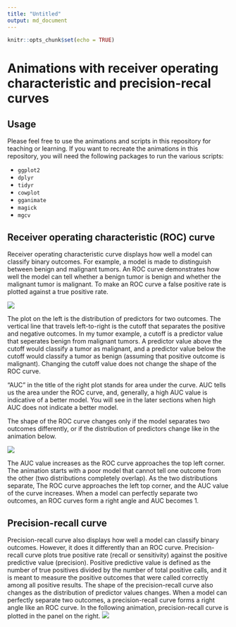 ```yaml
---
title: "Untitled"
output: md_document
---
```


```r
knitr::opts_chunk$set(echo = TRUE)
```

# Animations with receiver operating characteristic and precision-recal curves 

## Usage
Please feel free to use the animations and scripts in this repository for teaching or learning. If you want to recreate the animations in this repository, you will need the following packages to run the various scripts:

- `ggplot2`
- `dplyr`
- `tidyr`
- `cowplot`
- `gganimate`
- `magick`
- `mgcv`

## Receiver operating characteristic (ROC) curve

Receiver operating characteristic curve displays how well a model can classify binary outcomes. For example, a model is made to distinguish between benign and malignant tumors. An ROC curve demonstrates how well the model can tell whether a benign tumor is benign and whether the malignant tumor is malignant. To make an ROC curve a false positive rate is plotted against a true positive rate. 

![](animations/cutoff.gif)

The plot on the left is the distribution of predictors for two outcomes. The vertical line that travels left-to-right is the cutoff that separates the positive and negative outcomes. In my tumor example, a cutoff is a predictor value that seperates benign from malignant tumors. A predictor value above the cutoff would classify a tumor as malignant, and a predictor value below the cutoff would classify a tumor as benign (assuming that positive outcome is malignant). Changing the cutoff value does not change the shape of the ROC curve.

"AUC" in the title of the right plot stands for area under the curve. AUC tells us the area under the ROC curve, and, generally, a high AUC value is indicative of a better model. You will see in the later sections when high AUC does not indicate a better model.

The shape of the ROC curve changes only if the model separates two outcomes differently, or if the distribution of predictors change like in the animation below.

![](animations/ROC.gif)

The AUC value increases as the ROC curve approaches the top left corner. The animation starts with a poor model that cannot tell one outcome from the other (two distributions completely overlap). As the two distributions separate, The ROC curve approaches the left top corner, and the AUC value of the curve increases. When a model can perfectly separate two outcomes, an ROC curves form a right angle and AUC becomes 1. 

## Precision-recall curve

Precision-recall curve also displays how well a model can classify binary outcomes. However, it does it differently than an ROC curve. Precision-recall curve plots true positive rate (recall or sensitivity) against the positive predictive value (precision). Positive predictive value is defined as the number of true positives divided by the number of total positive calls, and it is meant to measure the positive outcomes that were called correctly among all positive results. The shape of the precision-recall curve also changes as the distribution of predictor values changes. When a model can perfectly separate two outcomes, a precision-recall curve forms a right angle like an ROC curve. In the following animation, precision-recall curve is plotted in the panel on the right.
![](animations/PR.gif)